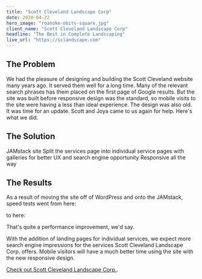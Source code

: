 ```yaml
---
title: "Scott Cleveland Landscape Corp"
date: 2020-04-22
hero_image: "roanoke-obits-square.jpg"
client_name: "Scott Cleveland Landscape Corp"
headline: "The Best in Complete Landscaping"
live_url: "https://sclandscape.com"
---
```


## The Problem

We had the pleasure of designing and building the Scott Cleveland website many years ago. It served them well for a long time. Many of the relevant search phrases has them placed on the first page of Google results. But the site was built before responsive design was the standard, so mobile visits to the site were having a less than ideal experience. The design was also old. It was time for an update. Scott and Joya came to us again for help. Here's what we did.

## The Solution

JAMstack site
Split the services page into individual service pages with galleries for better UX and search engine opportunity
Responsive all the way

## The Results

As a result of moving the site off of WordPress and onto the JAMstack, speed tests went from here:

to here:

That's quite a performance improvement, we'd say.

With the addition of landing pages for individual services, we expect more search engine impressions for the services Scott Cleveland Landscape Corp. offers. Mobile visitors will have a much better time using the site with the new responsive design.

[Check out Scott Cleveland Landscape Corp.](https://sclandscape.com).
